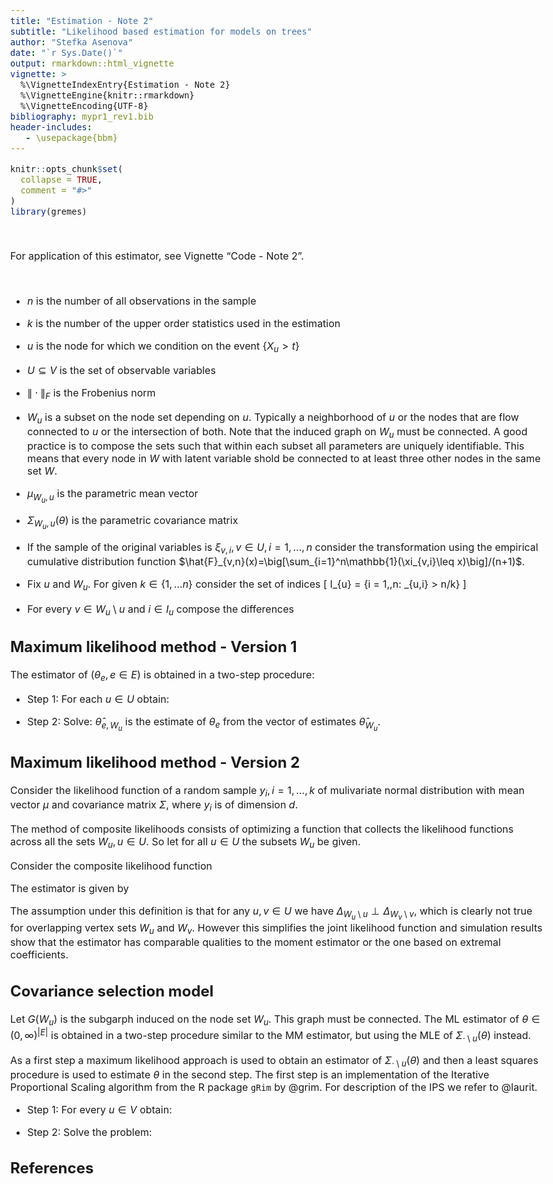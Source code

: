 ```yaml
---
title: "Estimation - Note 2"
subtitle: "Likelihood based estimation for models on trees"
author: "Stefka Asenova"
date: "`r Sys.Date()`"
output: rmarkdown::html_vignette
vignette: >
  %\VignetteIndexEntry{Estimation - Note 2}
  %\VignetteEngine{knitr::rmarkdown}
  %\VignetteEncoding{UTF-8}
bibliography: mypr1_rev1.bib
header-includes:
   - \usepackage{bbm}
---
```



<style type="text/css">
  body{
  font-size: 12pt;
  max-width: 1000px;
  margin-left: auto;
  margin-right: auto;
}
</style>

```r
knitr::opts_chunk$set(
  collapse = TRUE,
  comment = "#>"
)
library(gremes)

```

<br>

For application of this estimator, see Vignette "Code - Note 2".

<br>

- $n$ is the number of all observations in the sample

- $k$ is the number of the upper order statistics used in the estimation

- $u$ is the node for which we condition on the event $\{X_u>t\}$

- $U\subseteq V$ is the set of observable variables

- $\| \cdot \|_F$ is the Frobenius norm

- $W_u$ is a subset on the node set depending on $u$. Typically a neighborhood of $u$ or the nodes that are flow connected to $u$ or the intersection of both. Note that the induced graph on $W_u$ must be connected.  A good practice is to compose the sets such that within each subset all parameters are uniquely identifiable. This means that every node in $W$ with latent variable shold be connected to at least three other nodes in the same set $W$.

- $\mu_{W_u, u}$ is the parametric mean vector 

\begin{equation}
	\{\mu_{W_u,u}(\theta)\}_v 
=
-\frac{1}{2}\sum_{e \in p(u,v)} \theta_{e}^2, \quad v\in W_u \setminus u
\end{equation}

- $\Sigma_{W_u,u}(\theta)$ is the parametric covariance matrix

\begin{equation} 
	\big(\Lambda(\theta)\big)_{ij}
	= \lambda^2_{ij}(\theta)
	= \frac{1}{4}\sum_{e \in p(i,j)} \theta_e^2\, , \qquad i,j\in V, \ i \ne j, e\in E.
\end{equation}

 
\begin{equation} \label{eq:hrdist}
   \big(\Sigma_{W_u,u}(\Lambda)\big)_{ij}
    =
    2(\lambda_{iu}^2
    +
    \lambda_{ju}^2
    -
    \lambda^2_{ij}),
    \qquad i,j\in W_u\setminus u.
\end{equation}



- If the sample of the original variables is $\xi_{v,i}, v\in U, i=1,\ldots, n$ consider the transformation using the empirical cumulative distribution function $\hat{F}_{v,n}(x)=\big[\sum_{i=1}^n\mathbb{1}(\xi_{v,i}\leq x)\big]/(n+1)$.
\begin{equation*} 
	\hat{X}_{v,i} = \frac{1}{1-\hat{F}_{v,n}(\xi_{v,i})}, \qquad 
	v \in U, \quad i = 1, \ldots, n.
\end{equation*}

- Fix $u$ and $W_u$. For given $k\in \{1,\ldots n\}$ consider the set of indices 
\[
I_{u} = \{i = 1,\ldots,n: \hat{X}_{u,i} > n/k\}
\]

- For every $v\in W_u\setminus u$ and $i\in I_u$ compose the differences
\begin{equation}
	\Delta_{uv,i} =
	\ln\hat{X}_{v,i}-\ln\hat{X}_{u,i}.
\end{equation}

## Maximum likelihood method - Version 1

The estimator of $(\theta_e, e\in E)$ is obtained in a two-step procedure:

- Step 1: For each $u\in U$ obtain:
\begin{equation} 
        \begin{split}
            \hat{\theta}_{W_u,k,n}
            =
            \arg\max_{\theta_{W_u}\in(0,\infty)^{|W_u|-1}}
            L\Big(\mu_{W_u\setminus u}(\theta), \Sigma_{W_u\setminus u}(\theta); 
            \{\Delta_{uv,i}: v\in W_u\setminus u, i\in I_u\}\Big)
        \end{split}
    \end{equation}
    
-  Step 2: Solve:
  \begin{equation} 
    \hat{\theta}^{MLE1}_{k,n}
    =
    \min_{\theta\in [0,\infty)^{|E|}}
    \sum_{u\in U}\sum_{e\in E}(\hat{\theta}_{e,W_u}-\theta_{e})^2
    \end{equation}
    $\hat{\theta}_{e, W_u}$ is the estimate of $\theta_{e}$ from the vector of estimates  $\hat{\theta}_{W_u}$.
    


## Maximum likelihood method - Version 2

Consider the likelihood function of a random sample $y_{i}, i=1, \ldots, k$ of mulivariate normal distribution with mean vector $\mu$ and covariance matrix $\Sigma$, where $y_i$ is of dimension $d$.

\begin{align*}
    L(\mu,\Sigma;\,  &y_1,\ldots,y_k)
    =
    \prod_{i=1}^k\phi_d(y_i-\mu;\Sigma)
    \\&=
    (2\pi)^{-kd/2}(\det \Sigma^{-1})^{k/2}
    %\\&
    %\times
    \exp\Big(
        -\frac{1}{2}\sum_{i=1}^k(y_i-\mu)^T\Sigma^{-1}(y_i-\mu)
    \Big)\, .
\end{align*}

The method of composite likelihoods consists of optimizing a function that collects the likelihood functions across all the sets $W_u, u\in U$. So let for all $u\in U$ the subsets $W_u$ be given.

Consider the composite likelihood function
\begin{equation} 
\begin{split}
    L\big(\theta; \, & \{\Delta_{uv,i}: v\in W_u\setminus u,\, i\in I_u, u\in U\}\big)
    \\&=
    \prod_{u\in U}L\big(\theta_{W_u};  \{\Delta_{uv,i}: v\in W_u\setminus u, i\in I_u\}\big)
    \\&=
    \prod_{u\in U}\prod_{i\in I_u}
    \phi\Big(\{\Delta_{uv,i}: v\in W_u\setminus u, i\in I_u\} - \mu_{W_u, u}(\theta);
    \Sigma_{W_u, u}(\theta)
   \Big)\, .
\end{split}
\end{equation}

The estimator is given by 

\begin{equation}
\hat{\theta}^{MLE2}_{k,n}
=
\arg\max_{\theta\in(0,\infty)^{|E|}}
L\big(\theta; \{\Delta_{uv,i}: v\in W_u\setminus u, i\in I_u, u\in U\}\big)
\end{equation}

The assumption under this definition is that for any $u,v \in U$ we have $\Delta_{W_u\setminus u}\perp \Delta_{W_v\setminus v}$, which is clearly not true for overlapping vertex sets $W_u$ and $W_v$. However this simplifies the joint likelihood function and simulation results show that the estimator has comparable qualities to the moment estimator or the one based on extremal coefficients. 



## Covariance selection model
    
Let $G(W_u)$ is the subgarph induced on the node set $W_u$. This graph must be connected. The ML estimator of $\theta\in (0,\infty)^{|E|}$ is obtained in a two-step procedure similar to the MM estimator, but using the MLE of $\Sigma_{\cdot\setminus u}(\theta)$ instead.

As a first step a maximum likelihood approach is used to obtain an estimator of $\Sigma_{\cdot\setminus u}(\theta)$ and then a least squares procedure is used to estimate $\theta$ in the second step. The first step is an implementation of the Iterative Proportional Scaling algorithm from the R package `gRim` by @grim. For description of the IPS we refer to @laurit. 

- Step 1: For every $u\in V$ obtain:
    \begin{equation}
        \begin{split}
            \widehat{\Sigma^{-1}}_{W_u\setminus u}
            =
            \arg\max_{(\Sigma^{-1})_{W_u\setminus u}}
            L\Big(\hat{\mu}_{W_u\setminus u}, (\Sigma^{-1})_{W_u\setminus u}; 
            \{\Delta_{uv,i}: v\in W_u\setminus u, i\in I_u\}\Big)
        \end{split}
    \end{equation}
    
- Step 2: Solve the problem:
    \begin{equation} 
    \hat{\theta}^{MLE}_{k,n}
    =
    \arg\min_{\theta\in [0,\infty)^{|E|}}
    \sum_{W_u \subseteq V, u\in V}
    \Big\|\widehat{\Sigma^{-1}}_{W_u\setminus u}-\Sigma_{W_u\setminus u}(\theta)\Big\|_F^2
   \end{equation}
    
    
## References


